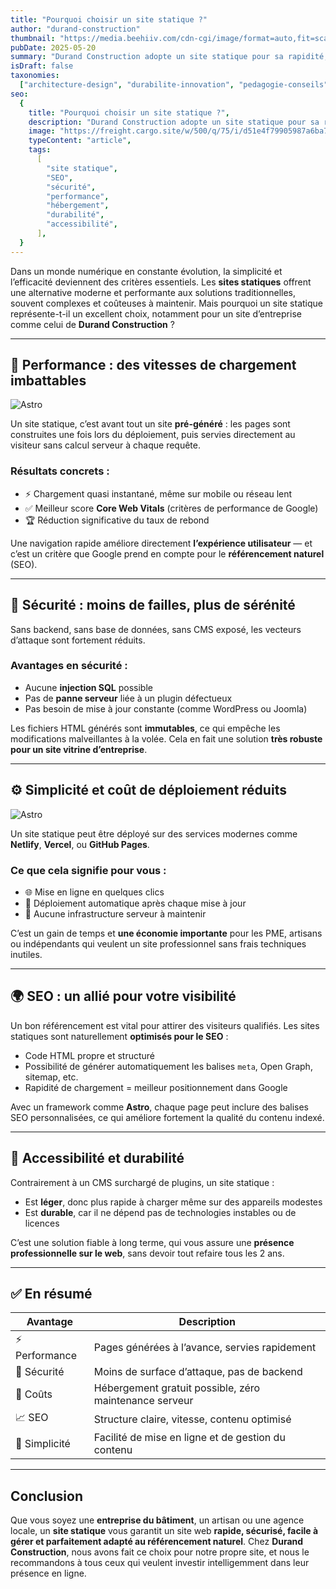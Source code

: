 ```yaml
---
title: "Pourquoi choisir un site statique ?"
author: "durand-construction"
thumbnail: "https://media.beehiiv.com/cdn-cgi/image/format=auto,fit=scale-down,onerror=redirect/uploads/asset/file/2081051f-35d8-4ecb-bc8a-1968bb2da492/freelance-designer-101-email-og-proposal-quote.png"
pubDate: 2025-05-20
summary: "Durand Construction adopte un site statique pour sa rapidité, sa sécurité et sa simplicité. Grâce à une architecture moderne sans backend, notre site est plus performant, plus fiable et optimisé pour le référencement. Un choix stratégique pour une présence en ligne durable et efficace."
isDraft: false
taxonomies:
  ["architecture-design", "durabilite-innovation", "pedagogie-conseils"]
seo:
  {
    title: "Pourquoi choisir un site statique ?",
    description: "Durand Construction adopte un site statique pour sa rapidité, sa sécurité et sa simplicité. Grâce à une architecture moderne sans backend, notre site est plus performant, plus fiable et optimisé pour le référencement. Un choix stratégique pour une présence en ligne durable et efficace.",
    image: "https://freight.cargo.site/w/500/q/75/i/d51e4f79905987a6ba75a8bd19182f66b984b9dc0af0a4dffd61964b28c11164/PW.SW.Gonville.224-copy.jpg",
    typeContent: "article",
    tags:
      [
        "site statique",
        "SEO",
        "sécurité",
        "performance",
        "hébergement",
        "durabilité",
        "accessibilité",
      ],
  }
---
```


Dans un monde numérique en constante évolution, la simplicité et l’efficacité deviennent des critères essentiels. Les **sites statiques** offrent une alternative moderne et performante aux solutions traditionnelles, souvent complexes et coûteuses à maintenir. Mais pourquoi un site statique représente-t-il un excellent choix, notamment pour un site d’entreprise comme celui de **Durand Construction** ?

---

## 🚀 Performance : des vitesses de chargement imbattables

![Astro](https://freight.cargo.site/w/800/q/75/i/eddaa6552671e0c49aa943f18aba5669e5f8118dce0a22f5952355417ff62671/AXO-VIEW-vertical.jpg)

Un site statique, c’est avant tout un site **pré-généré** : les pages sont construites une fois lors du déploiement, puis servies directement au visiteur sans calcul serveur à chaque requête.

### Résultats concrets :

- ⚡️ Chargement quasi instantané, même sur mobile ou réseau lent
- ✅ Meilleur score **Core Web Vitals** (critères de performance de Google)
- 🏆 Réduction significative du taux de rebond

Une navigation rapide améliore directement **l’expérience utilisateur** — et c’est un critère que Google prend en compte pour le **référencement naturel** (SEO).

---

## 🔐 Sécurité : moins de failles, plus de sérénité

Sans backend, sans base de données, sans CMS exposé, les vecteurs d’attaque sont fortement réduits.

### Avantages en sécurité :

- Aucune **injection SQL** possible
- Pas de **panne serveur** liée à un plugin défectueux
- Pas besoin de mise à jour constante (comme WordPress ou Joomla)

Les fichiers HTML générés sont **immutables**, ce qui empêche les modifications malveillantes à la volée. Cela en fait une solution **très robuste pour un site vitrine d’entreprise**.

---

## ⚙️ Simplicité et coût de déploiement réduits

![Astro](https://freight.cargo.site/w/700/q/75/i/4996a0538becee59ae99f5e82603d8bc583e061fb462907a7dc17542731b8073/CHARLIEMCKAY-0025.jpg)

Un site statique peut être déployé sur des services modernes comme **Netlify**, **Vercel**, ou **GitHub Pages**.

### Ce que cela signifie pour vous :

- 🌐 Mise en ligne en quelques clics
- 🔁 Déploiement automatique après chaque mise à jour
- 💸 Aucune infrastructure serveur à maintenir

C’est un gain de temps et **une économie importante** pour les PME, artisans ou indépendants qui veulent un site professionnel sans frais techniques inutiles.

---

## 🌍 SEO : un allié pour votre visibilité

Un bon référencement est vital pour attirer des visiteurs qualifiés. Les sites statiques sont naturellement **optimisés pour le SEO** :

- Code HTML propre et structuré
- Possibilité de générer automatiquement les balises `meta`, Open Graph, sitemap, etc.
- Rapidité de chargement = meilleur positionnement dans Google

Avec un framework comme **Astro**, chaque page peut inclure des balises SEO personnalisées, ce qui améliore fortement la qualité du contenu indexé.

---

## 🧩 Accessibilité et durabilité

Contrairement à un CMS surchargé de plugins, un site statique :

- Est **léger**, donc plus rapide à charger même sur des appareils modestes
- Est **durable**, car il ne dépend pas de technologies instables ou de licences

C’est une solution fiable à long terme, qui vous assure une **présence professionnelle sur le web**, sans devoir tout refaire tous les 2 ans.

---

## ✅ En résumé

| Avantage       | Description                                            |
| -------------- | ------------------------------------------------------ |
| ⚡ Performance | Pages générées à l’avance, servies rapidement          |
| 🔐 Sécurité    | Moins de surface d’attaque, pas de backend             |
| 💸 Coûts       | Hébergement gratuit possible, zéro maintenance serveur |
| 📈 SEO         | Structure claire, vitesse, contenu optimisé            |
| 🧩 Simplicité  | Facilité de mise en ligne et de gestion du contenu     |

---

## Conclusion

Que vous soyez une **entreprise du bâtiment**, un artisan ou une agence locale, un **site statique** vous garantit un site web **rapide, sécurisé, facile à gérer et parfaitement adapté au référencement naturel**. Chez **Durand Construction**, nous avons fait ce choix pour notre propre site, et nous le recommandons à tous ceux qui veulent investir intelligemment dans leur présence en ligne.
